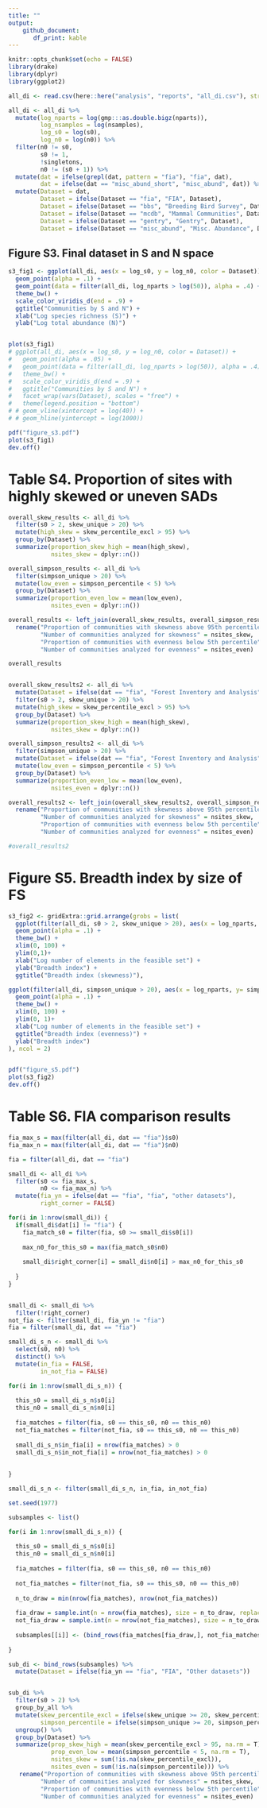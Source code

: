 ```yaml
---
title: ""
output: 
    github_document:
       df_print: kable
---
```


```r
knitr::opts_chunk$set(echo = FALSE)
library(drake)
library(dplyr)
library(ggplot2)

all_di <- read.csv(here::here("analysis", "reports", "all_di.csv"), stringsAsFactors = F)

all_di <- all_di %>%
  mutate(log_nparts = log(gmp:::as.double.bigz(nparts)),
         log_nsamples = log(nsamples),
         log_s0 = log(s0),
         log_n0 = log(n0)) %>%
  filter(n0 != s0,
         s0 != 1,
         !singletons,
         n0 != (s0 + 1)) %>%
  mutate(dat = ifelse(grepl(dat, pattern = "fia"), "fia", dat),
         dat = ifelse(dat == "misc_abund_short", "misc_abund", dat)) %>%
  mutate(Dataset = dat,
         Dataset = ifelse(Dataset == "fia", "FIA", Dataset),
         Dataset = ifelse(Dataset == "bbs", "Breeding Bird Survey", Dataset),
         Dataset = ifelse(Dataset == "mcdb", "Mammal Communities", Dataset),
         Dataset = ifelse(Dataset == "gentry", "Gentry", Dataset),
         Dataset = ifelse(Dataset == "misc_abund", "Misc. Abundance", Dataset))

```


## Figure S3. Final dataset in S and N space

```r

s3_fig1 <- ggplot(all_di, aes(x = log_s0, y = log_n0, color = Dataset)) +
  geom_point(alpha = .1) +
  geom_point(data = filter(all_di, log_nparts > log(50)), alpha = .4) +
  theme_bw() +
  scale_color_viridis_d(end = .9) +
  ggtitle("Communities by S and N") +
  xlab("Log species richness (S)") +
  ylab("Log total abundance (N)") 


plot(s3_fig1)
# ggplot(all_di, aes(x = log_s0, y = log_n0, color = Dataset)) +
#   geom_point(alpha = .05) +
#   geom_point(data = filter(all_di, log_nparts > log(50)), alpha = .4) +
#   theme_bw() +
#   scale_color_viridis_d(end = .9) +
#   ggtitle("Communities by S and N") +
#   facet_wrap(vars(Dataset), scales = "free") +
#   theme(legend.position = "bottom")
# # geom_vline(xintercept = log(40)) +
# # geom_hline(yintercept = log(1000))

pdf("figure_s3.pdf")
plot(s3_fig1)
dev.off()
```


# Table S4. Proportion of sites with highly skewed or uneven SADs 

```r

overall_skew_results <- all_di %>%
  filter(s0 > 2, skew_unique > 20) %>%
  mutate(high_skew = skew_percentile_excl > 95) %>%
  group_by(Dataset) %>%
  summarize(proportion_skew_high = mean(high_skew),
            nsites_skew = dplyr::n())

overall_simpson_results <- all_di %>%
  filter(simpson_unique > 20) %>%
  mutate(low_even = simpson_percentile < 5) %>%
  group_by(Dataset) %>%
  summarize(proportion_even_low = mean(low_even),
            nsites_even = dplyr::n())

overall_results <- left_join(overall_skew_results, overall_simpson_results) %>%
  rename("Proportion of communities with skewness above 95th percentile" = proportion_skew_high,
         "Number of communities analyzed for skewness" = nsites_skew,
         "Proportion of communities with evenness below 5th percentile" = proportion_even_low,
         "Number of communities analyzed for evenness" = nsites_even)

overall_results


overall_skew_results2 <- all_di %>%
  mutate(Dataset = ifelse(dat == "fia", "Forest Inventory and Analysis", "Other datasets")) %>%
  filter(s0 > 2, skew_unique > 20) %>%
  mutate(high_skew = skew_percentile_excl > 95) %>%
  group_by(Dataset) %>%
  summarize(proportion_skew_high = mean(high_skew),
            nsites_skew = dplyr::n())

overall_simpson_results2 <- all_di %>%
  filter(simpson_unique > 20) %>%
  mutate(Dataset = ifelse(dat == "fia", "Forest Inventory and Analysis", "Other datasets")) %>%
  mutate(low_even = simpson_percentile < 5) %>%
  group_by(Dataset) %>%
  summarize(proportion_even_low = mean(low_even),
            nsites_even = dplyr::n())

overall_results2 <- left_join(overall_skew_results2, overall_simpson_results2) %>%
  rename("Proportion of communities with skewness above 95th percentile" = proportion_skew_high,
         "Number of communities analyzed for skewness" = nsites_skew,
         "Proportion of communities with evenness below 5th percentile" = proportion_even_low,
         "Number of communities analyzed for evenness" = nsites_even)

#overall_results2


```


# Figure S5. Breadth index by size of FS

```r
s3_fig2 <- gridExtra::grid.arrange(grobs = list(
  ggplot(filter(all_di, s0 > 2, skew_unique > 20), aes(x = log_nparts, y= skew_95_ratio_1t)) +
  geom_point(alpha = .1) +
  theme_bw() +
  xlim(0, 100) +
  ylim(0,1)+
  xlab("Log number of elements in the feasible set") +
  ylab("Breadth index") +
  ggtitle("Breadth index (skewness)"),

ggplot(filter(all_di, simpson_unique > 20), aes(x = log_nparts, y= simpson_95_ratio_1t)) +
  geom_point(alpha = .1) +
  theme_bw() +
  xlim(0, 100) +
  ylim(0, 1)+
  xlab("Log number of elements in the feasible set") +
  ggtitle("Breadth index (evenness)") +
  ylab("Breadth index")
), ncol = 2)


pdf("figure_s5.pdf")
plot(s3_fig2)
dev.off()
```

# Table S6. FIA comparison results

```r


fia_max_s = max(filter(all_di, dat == "fia")$s0)
fia_max_n = max(filter(all_di, dat == "fia")$n0)

fia = filter(all_di, dat == "fia")

small_di <- all_di %>%
  filter(s0 <= fia_max_s,
         n0 <= fia_max_n) %>%
  mutate(fia_yn = ifelse(dat == "fia", "fia", "other datasets"),
         right_corner = FALSE)

for(i in 1:nrow(small_di)) {
  if(small_di$dat[i] != "fia") {
    fia_match_s0 = filter(fia, s0 >= small_di$s0[i])
    
    max_n0_for_this_s0 = max(fia_match_s0$n0)
    
    small_di$right_corner[i] = small_di$n0[i] > max_n0_for_this_s0
    
  }
}


small_di <- small_di %>%
  filter(!right_corner)
not_fia <- filter(small_di, fia_yn != "fia")
fia = filter(small_di, dat == "fia")

small_di_s_n <- small_di %>%
  select(s0, n0) %>%
  distinct() %>%
  mutate(in_fia = FALSE,
         in_not_fia = FALSE)

for(i in 1:nrow(small_di_s_n)) {
  
  this_s0 = small_di_s_n$s0[i]
  this_n0 = small_di_s_n$n0[i]
  
  fia_matches = filter(fia, s0 == this_s0, n0 == this_n0)
  not_fia_matches = filter(not_fia, s0 == this_s0, n0 == this_n0)
  
  small_di_s_n$in_fia[i] = nrow(fia_matches) > 0 
  small_di_s_n$in_not_fia[i] = nrow(not_fia_matches) > 0 
  
  
}

small_di_s_n <- filter(small_di_s_n, in_fia, in_not_fia)

set.seed(1977)

subsamples <- list()

for(i in 1:nrow(small_di_s_n)) {
  
  this_s0 = small_di_s_n$s0[i]
  this_n0 = small_di_s_n$n0[i]
  
  fia_matches = filter(fia, s0 == this_s0, n0 == this_n0)
  
  not_fia_matches = filter(not_fia, s0 == this_s0, n0 == this_n0)
  
  n_to_draw = min(nrow(fia_matches), nrow(not_fia_matches))
  
  fia_draw = sample.int(n = nrow(fia_matches), size = n_to_draw, replace = F)
  not_fia_draw = sample.int(n = nrow(not_fia_matches), size = n_to_draw, replace = F)
  
  subsamples[[i]] <- (bind_rows(fia_matches[fia_draw,], not_fia_matches[not_fia_draw, ]))
  
}

sub_di <- bind_rows(subsamples) %>%
  mutate(Dataset = ifelse(fia_yn == "fia", "FIA", "Other datasets"))


sub_di %>%
  filter(s0 > 2) %>%
  group_by_all %>%
  mutate(skew_percentile_excl = ifelse(skew_unique >= 20, skew_percentile_excl, NA),
         simpson_percentile = ifelse(simpson_unique >= 20, simpson_percentile, NA)) %>%
  ungroup() %>%
  group_by(Dataset) %>%
  summarize(prop_skew_high = mean(skew_percentile_excl > 95, na.rm = T),
            prop_even_low = mean(simpson_percentile < 5, na.rm = T),
            nsites_skew = sum(!is.na(skew_percentile_excl)),
            nsites_even = sum(!is.na(simpson_percentile))) %>%
   rename("Proportion of communities with skewness above 95th percentile" = prop_skew_high,
         "Number of communities analyzed for skewness" = nsites_skew,
         "Proportion of communities with evenness below 5th percentile" = prop_even_low,
         "Number of communities analyzed for evenness" = nsites_even)


```

